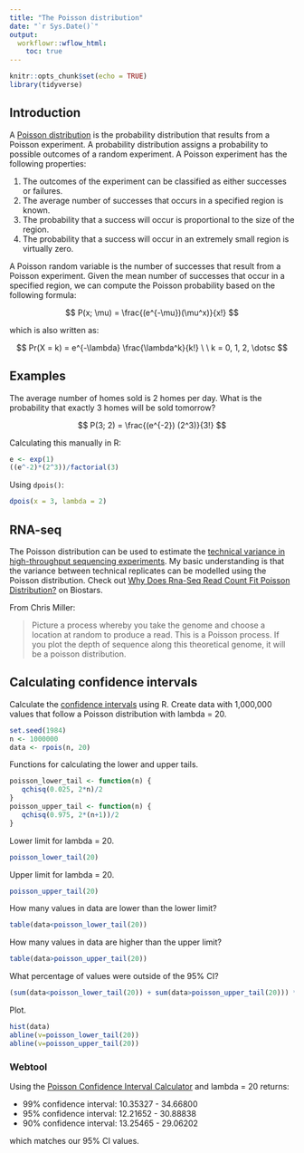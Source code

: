 ```yaml
---
title: "The Poisson distribution"
date: "`r Sys.Date()`"
output:
  workflowr::wflow_html:
    toc: true
---
```


```r
knitr::opts_chunk$set(echo = TRUE)
library(tidyverse)
```

## Introduction

A [Poisson distribution](https://en.wikipedia.org/wiki/Poisson_distribution) is the probability distribution that results from a Poisson experiment. A probability distribution assigns a probability to possible outcomes of a random experiment. A Poisson experiment has the following properties:

1. The outcomes of the experiment can be classified as either successes or failures.
2. The average number of successes that occurs in a specified region is known.
3. The probability that a success will occur is proportional to the size of the region.
4. The probability that a success will occur in an extremely small region is virtually zero.

A Poisson random variable is the number of successes that result from a Poisson experiment. Given the mean number of successes that occur in a specified region, we can compute the Poisson probability based on the following formula:

$$ P(x; \mu) = \frac{(e^{-\mu})(\mu^x)}{x!} $$

which is also written as:

$$ Pr(X = k) = e^{-\lambda} \frac{\lambda^k}{k!} \ \ k = 0, 1, 2, \dotsc $$

## Examples

The average number of homes sold is 2 homes per day. What is the probability that exactly 3 homes will be sold tomorrow?

$$ P(3; 2) = \frac{(e^{-2}) (2^3)}{3!} $$

Calculating this manually in R:

```r
e <- exp(1)
((e^-2)*(2^3))/factorial(3)
```

Using `dpois()`:

```r
dpois(x = 3, lambda = 2)
```

## RNA-seq

The Poisson distribution can be used to estimate the [technical variance in high-throughput sequencing experiments](https://genome.cshlp.org/content/early/2008/06/11/gr.079558.108). My basic understanding is that the variance between technical replicates can be modelled using the Poisson distribution. Check out [Why Does Rna-Seq Read Count Fit Poisson Distribution?](https://www.biostars.org/p/84445/) on Biostars.

From Chris Miller:

> Picture a process whereby you take the genome and choose a location at random to produce a read. This is a Poisson process. If you plot the depth of sequence along this theoretical genome, it will be a poisson distribution.

## Calculating confidence intervals

Calculate the [confidence intervals](https://www.math.mcmaster.ca/peter/s743/poissonalpha.html) using R. Create data with 1,000,000 values that follow a Poisson distribution with lambda = 20.

```r
set.seed(1984)
n <- 1000000
data <- rpois(n, 20)
```

Functions for calculating the lower and upper tails.

```r
poisson_lower_tail <- function(n) {
   qchisq(0.025, 2*n)/2
}
poisson_upper_tail <- function(n) {
   qchisq(0.975, 2*(n+1))/2
}
```

Lower limit for lambda = 20.

```r
poisson_lower_tail(20)
```

Upper limit for lambda = 20.

```r
poisson_upper_tail(20)
```

How many values in data are lower than the lower limit?

```r
table(data<poisson_lower_tail(20))
```

How many values in data are higher than the upper limit?

```r
table(data>poisson_upper_tail(20))
```

What percentage of values were outside of the 95% CI?

```r
(sum(data<poisson_lower_tail(20)) + sum(data>poisson_upper_tail(20))) * 100 / n
```

Plot.

```r
hist(data)
abline(v=poisson_lower_tail(20))
abline(v=poisson_upper_tail(20))
```

### Webtool

Using the [Poisson Confidence Interval Calculator](https://www.danielsoper.com/statcalc/calculator.aspx?id=86) and lambda = 20 returns:

* 99% confidence interval: 10.35327 - 34.66800
* 95% confidence interval: 12.21652 - 30.88838
* 90% confidence interval: 13.25465 - 29.06202

which matches our 95% CI values.
